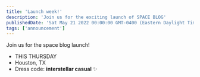 ```yaml
---
title: 'Launch week!'
description: 'Join us for the exciting launch of SPACE BLOG'
publishedDate: 'Sat May 21 2022 00:00:00 GMT-0400 (Eastern Daylight Time)'
tags: ['announcement']
---
```



Join us for the space blog launch!

- THIS THURSDAY
- Houston, TX
- Dress code: **interstellar casual** ✨

<WithScripts />
<WithStyles />
